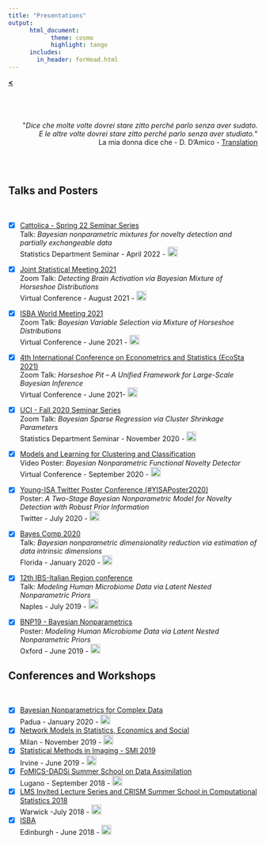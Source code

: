 ```yaml
---
title: "Presentations"
output: 
      html_document:
            theme: cosmo
            highlight: tango
      includes:
        in_header: forHead.html
---
```


[**<**](/index.html)

# {.tabset .tabset-fade}

<br>


<div style="text-align: right"> <p>&quot;<em>Dice che molte volte dovrei stare zitto perché parlo senza aver sudato.<br>
E le altre volte dovrei stare zitto perché parlo senza aver studiato.</em>&quot; <br> La mia donna dice che - D. D'Amico - [Translation](https://translate.google.com/?sl=origin_language_or_auto&tl=en&text=%20La%20mia%20donna%20dice%20che%20molte%20volte%20dovrei%20stare%20zitto%20perch%C3%A9%20parlo%20senza%20aver%20sudato.%20%20E%20le%20altre%20volte%20dovrei%20stare%20zitto%20perch%C3%A9%20parlo%20senza%20aver%20studiato.&op=translate)</p>
</div>

<br><br>


## Talks and Posters

<br>

- [x] [Cattolica - Spring 22 Seminar Series](https://dipartimenti.unicatt.it/scienze-statistiche-dipartimento-di-scienze-statistiche-eventi#content)  
Talk: *Bayesian nonparametric mixtures for novelty detection and partially exchangeable data*    
Statistics Department Seminar - April 2022 - [ <img  width="20" height="20" src="images/cam3.png"> ](/Rmarkdowns/pages/CATTseminar)  

- [x] [Joint Statistical Meeting 2021](https://ww2.amstat.org/meetings/jsm/2021/)   
      Zoom Talk: *Detecting Brain Activation via Bayesian Mixture of Horseshoe Distributions*  
      Virtual Conference - August 2021 - [ <img  width="20" height="20" src="images/cam3.png"> ](/Rmarkdowns/pages/JSM21)
- [x] [ISBA World Meeting 2021](https://events.stat.uconn.edu/ISBA2021/)   
      Zoom Talk: *Bayesian Variable Selection via Mixture of Horseshoe Distributions*   
      Virtual Conference - June 2021 - [ <img  width="20" height="20" src="images/cam3.png"> ](/Rmarkdowns/pages/isba21)  
- [x] [4th International Conference on Econometrics and Statistics (EcoSta 2021)](http://www.cmstatistics.org/EcoSta2021/index.php)   
      Zoom Talk: *Horseshoe Pit -- A Unified Framework for Large-Scale Bayesian Inference*   
      Virtual Conference - June 2021- [ <img  width="20" height="20" src="images/cam3.png"> ](/Rmarkdowns/pages/ecosta21)  
- [x] [UCI - Fall 2020 Seminar Series](https://www.stat.uci.edu/seminar-series/)   
      Zoom Talk: *Bayesian Sparse Regression via Cluster Shrinkage Parameters*   
      Statistics Department Seminar - November 2020 - [ <img  width="20" height="20" src="images/cam3.png"> ](/Rmarkdowns/pages/UCIseminar)  
- [x] [Models and Learning for Clustering and Classification](http://mbc2.unict.it/)   
      Video Poster: *Bayesian Nonparametric Functional Novelty Detector*   
      Virtual Conference - September 2020 - [ <img  width="20" height="20" src="images/cam3.png"> ](/Rmarkdowns/pages/MBC2)  
- [x] [Young-ISA Twitter Poster Conference (#YISAPoster2020)](https://young-istat.github.io/events/posts/2020-07-15-poster-conference-2020)  
      Poster: *A Two-Stage Bayesian Nonparametric Model for Novelty Detection with Robust Prior Information*  
      Twitter - July 2020 - [ <img  width="20" height="20" src="images/cam3.png"> ](/Rmarkdowns/pages/YisaPoster)  
- [x] [Bayes Comp 2020](http://users.stat.ufl.edu/~jhobert/BayesComp2020/Conf_Website)  
      Talk: *Bayesian nonparametric dimensionality reduction via estimation of data intrinsic dimensions*  
      Florida - January 2020 - [ <img  width="20" height="20" src="images/cam3.png"> ](/Rmarkdowns/pages/FLO)  
- [x] [12th IBS-Italian Region conference](https://ibs-italy.org/?page_id=922&lang=en)  
      Talk: *Modeling Human Microbiome Data via Latent Nested Nonparametric Priors*  
      Naples - July 2019 - [ <img  width="20" height="20" src="images/cam3.png"> ](/Rmarkdowns/pages/Naples)  
- [x] [BNP19 - Bayesian Nonparametrics](https://www.stats.ox.ac.uk/bnp12/)  
       Poster: *Modeling Human Microbiome Data via Latent Nested Nonparametric Priors*   
       Oxford - June 2019 - [ <img  width="20" height="20" src="images/cam3.png"> ](/Rmarkdowns/pages/ox) 

## Conferences and Workshops

<br>

- [x] [Bayesian Nonparametrics for Complex Data](http://bnp4cd.stat.unipd.it/workshop.html)  
      Padua - January 2020 - [ <img  width="20" height="20" src="images/cam3.png"> ](/Rmarkdowns/pages/PAD)
- [x] [Network Models in Statistics, Economics and Social](https://www.eventbrite.it/e/network-models-in-statistics-economics-and-social-registration-59152695304)  
      Milan - November 2019 - [ <img  width="20" height="20" src="images/cam3.png"> ](/Rmarkdowns/pages/catto)
- [x] [Statistical Methods in Imaging - SMI 2019](https://sites.uci.edu/smi2019/)  
      Irvine - June 2019 - [ <img  width="20" height="20" src="images/cam3.png"> ](/Rmarkdowns/pages/SMI19)
- [x] [FoMICS-DADSi Summer School on Data Assimilation](https://www.ics.usi.ch/index.php/news/285-fomics-dadsi-summer-school-on-data-assimilation)  
      Lugano - September 2018 - [ <img  width="20" height="20" src="images/cam3.png"> ](/Rmarkdowns/pages/lug)
- [x] [LMS Invited Lecture Series and CRISM Summer School in Computational Statistics 2018](https://warwick.ac.uk/fac/sci/statistics/crism/workshops/lms2018/)   
      Warwick -July 2018 - [ <img  width="20" height="20" src="images/cam3.png"> ](/Rmarkdowns/pages/Warwick18)
- [x] [ISBA](https://bayesian.org/isba2018/)  
      Edinburgh - June 2018 - [ <img  width="20" height="20" src="images/cam3.png"> ](/Rmarkdowns/pages/isba.html)

